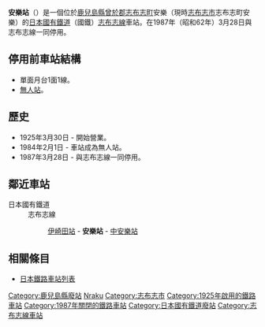 {{NoteTA|1 = zh:安樂站; zh-cn:安乐站; zh-tw:安樂車站; zh-hk:安樂站; }}
{{unreferenced|time=2011-09-18T11:45:00+00:00}}
{{日本車站資訊
|公司色 = #ccc
|文字色 = #000
|站名 = 安樂站
|日文原名 = 安楽
|平假名 = あんらく
|羅馬拼音 = Anraku
|前一站 = [[伊崎田站|伊崎田]]
|前一站距離 = 7.1
|後一站距離 = 2.0
|後一站 = [[中安樂站|中安樂]]
|電報略號 = ラク
|停站路線數 = 
|所屬公司 = [[日本國有鐵道|日本國有鐵道]]
|所屬路線 = [[志布志線|志布志線]]
|距離 = 33.5
|起點站 = [[西都城站|西都城]]
|所在地 = [[鹿兒島縣|鹿兒島縣]][[曾於郡|曾於郡]][[志布志町|志布志町]]安樂
|車站構造 = 地上車站
|月台配置 = 1面1線
|啟用年月日 = 1925年（大正14年）3月30日
|廢站年月日 = 1987年（昭和62年）3月28日
|乘客人數 = 
|上下車人次 = 110
|統計年度 = 1981年
|轉車 = 
|備註 = 
|全寬備註 = 
}}
'''安樂站'''（{{jpn|j=安楽駅|hg=あんらくえき|rm=Anraku eki|f=y}}）是一個位於[[鹿兒島縣|鹿兒島縣]][[曾於郡|曾於郡]][[志布志町|志布志町]]安樂（現時[[志布志市|志布志市]]志布志町安樂）的[[日本國有鐵道|日本國有鐵道]]（國鐵）[[志布志線|志布志線]]車站。在1987年（昭和62年）3月28日與志布志線一同停用。

== 停用前車站結構 ==
* 單面月台1面1線。
* [[無人站|無人站]]。

== 歷史 ==
* 1925年3月30日 - 開始營業。
* 1984年2月1日 - 車站成為無人站。
* 1987年3月28日 - 與志布志線一同停用。

== 鄰近車站 ==
; 日本國有鐵道
: 志布志線
:: [[伊崎田站|伊崎田站]] - '''安樂站''' - [[中安樂站|中安樂站]]

== 相關條目 ==
* [[日本鐵路車站列表|日本鐵路車站列表]]

{{志布志線}}

{{DEFAULTSORT:Anraku}}
[[Category:鹿兒島縣廢站|Category:鹿兒島縣廢站]]
[[Category:日本鐵路車站_A|Nraku]]
[[Category:志布志市|Category:志布志市]]
[[Category:1925年啟用的鐵路車站|Category:1925年啟用的鐵路車站]]
[[Category:1987年關閉的鐵路車站|Category:1987年關閉的鐵路車站]]
[[Category:日本國有鐵道廢站|Category:日本國有鐵道廢站]]
[[Category:志布志線車站|Category:志布志線車站]]